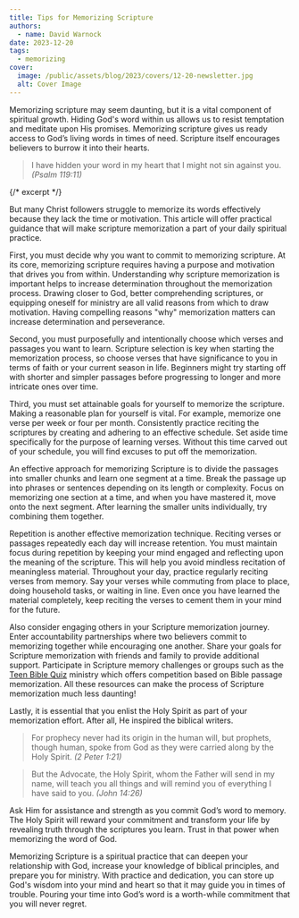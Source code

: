 ```yaml
---
title: Tips for Memorizing Scripture
authors:
  - name: David Warnock
date: 2023-12-20
tags:
  - memorizing
cover:
  image: /public/assets/blog/2023/covers/12-20-newsletter.jpg
  alt: Cover Image
---
```


Memorizing scripture may seem daunting, but it is a vital component of spiritual growth. Hiding God's word within us allows us to resist temptation and meditate upon His promises. Memorizing scripture gives us ready access to God’s living words in times of need. Scripture itself encourages believers to burrow it into their hearts.

> I have hidden your word in my heart that I might not sin against you. _(Psalm 119:11)_

{/* excerpt */}

But many Christ followers struggle to memorize its words effectively because they lack the time or motivation. This article will offer practical guidance that will make scripture memorization a part of your daily spiritual practice.

First, you must decide why you want to commit to memorizing scripture. At its core, memorizing scripture requires having a purpose and motivation that drives you from within. Understanding why scripture memorization is important helps to increase determination throughout the memorization process. Drawing closer to God, better comprehending scriptures, or equipping oneself for ministry are all valid reasons from which to draw motivation. Having compelling reasons "why" memorization matters can increase determination and perseverance.

Second, you must purposefully and intentionally choose which verses and passages you want to learn. Scripture selection is key when starting the memorization process, so choose verses that have significance to you in terms of faith or your current season in life. Beginners might try starting off with shorter and simpler passages before progressing to longer and more intricate ones over time.

Third, you must set attainable goals for yourself to memorize the scripture. Making a reasonable plan for yourself is vital. For example, memorize one verse per week or four per month. Consistently practice reciting the scriptures by creating and adhering to an effective schedule. Set aside time specifically for the purpose of learning verses. Without this time carved out of your schedule, you will find excuses to put off the memorization.

An effective approach for memorizing Scripture is to divide the passages into smaller chunks and learn one segment at a time. Break the passage up into phrases or sentences depending on its length or complexity. Focus on memorizing one section at a time, and when you have mastered it, move onto the next segment. After learning the smaller units individually, try combining them together.

Repetition is another effective memorization technique. Reciting verses or passages repeatedly each day will increase retention. You must maintain focus during repetition by keeping your mind engaged and reflecting upon the meaning of the scripture. This will help you avoid mindless recitation of meaningless material. Throughout your day, practice regularly reciting verses from memory. Say your verses while commuting from place to place, doing household tasks, or waiting in line. Even once you have learned the material completely, keep reciting the verses to cement them in your mind for the future.

Also consider engaging others in your Scripture memorization journey. Enter accountability partnerships where two believers commit to memorizing together while encouraging one another. Share your goals for Scripture memorization with friends and family to provide additional support. Participate in Scripture memory challenges or groups such as the [Teen Bible Quiz](https://www.biblequiz.com) ministry which offers competition based on Bible passage memorization. All these resources can make the process of Scripture memorization much less daunting!

Lastly, it is essential that you enlist the Holy Spirit as part of your memorization effort. After all, He inspired the biblical writers.

> For prophecy never had its origin in the human will, but prophets, though human, spoke from God as they were carried along by the Holy Spirit. _(2 Peter 1:21)_

> But the Advocate, the Holy Spirit, whom the Father will send in my name, will teach you all things and will remind you of everything I have said to you. _(John 14:26)_

Ask Him for assistance and strength as you commit God’s word to memory. The Holy Spirit will reward your commitment and transform your life by revealing truth through the scriptures you learn. Trust in that power when memorizing the word of God.

Memorizing Scripture is a spiritual practice that can deepen your relationship with God, increase your knowledge of biblical principles, and prepare you for ministry. With practice and dedication, you can store up God's wisdom into your mind and heart so that it may guide you in times of trouble. Pouring your time into God’s word is a worth-while commitment that you will never regret.
